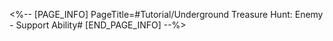 <%-- [PAGE_INFO]
PageTitle=#Tutorial/Underground Treasure Hunt: Enemy - Support Ability#
[END_PAGE_INFO] --%>
{{Tutorial
|sort      = 801016
|title     = Underground Treasure Hunt: Enemy - Support Ability
|subtitle  = 
|type      = 
|about     = 
|image1    = Tutorial Underground Treasure Hunt Enemy - Support Ability 1.png{{subst:void|<!--$UPLOAD:<<SpriteOutput/TutorialPic/TutorialPage_801016.png>-<Tutorial Underground Treasure Hunt Enemy - Support Ability 1.png>-<Tutorial Files>>-->}}
|text1     = Enemies with {{Color|h|nobold=1|Support Abilities}} will strengthen enemies in the surrounding areas and increase their ATK.<br />This enemy will immediately appear, but {{Color|h|nobold=1|will not lock down the surrounding area}}.
}}